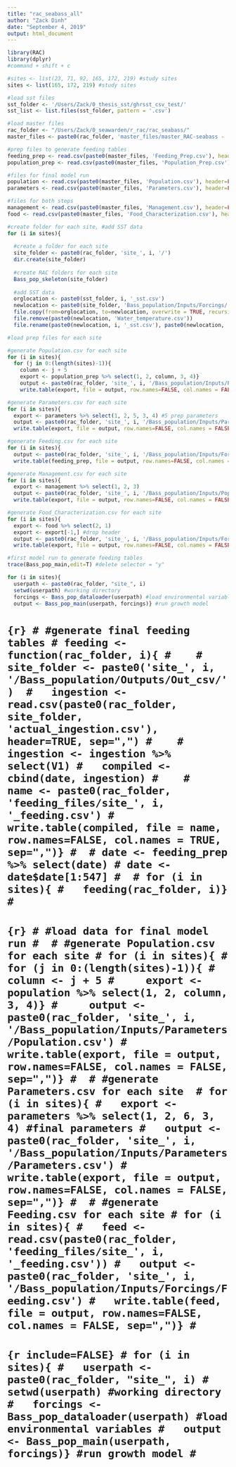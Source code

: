 ```yaml
---
title: "rac_seabass_all"
author: "Zack Dinh"
date: "September 4, 2019"
output: html_document
---
```


```r
library(RAC)
library(dplyr)
#command + shift + c

#sites <- list(23, 71, 92, 165, 172, 219) #study sites
sites <- list(165, 172, 219) #study sites

#load sst files
sst_folder <- '/Users/Zack/0_thesis_sst/ghrsst_csv_test/'
sst_list <- list.files(sst_folder, pattern = '.csv')

#load master files
rac_folder <- "/Users/Zack/0_seawarden/r_rac/rac_seabass/"
master_files <- paste0(rac_folder, 'master_files/master_RAC-seabass - ')

#prep files to generate feeding tables
feeding_prep <- read.csv(paste0(master_files, 'Feeding_Prep.csv'), header=TRUE, sep=",")
population_prep <- read.csv(paste0(master_files, 'Population_Prep.csv'), header=FALSE, sep=",")

#files for final model run
population <- read.csv(paste0(master_files, 'Population.csv'), header=FALSE, sep=",")
parameters <- read.csv(paste0(master_files, 'Parameters.csv'), header=FALSE, sep=",")

#files for both steps
management <- read.csv(paste0(master_files, 'Management.csv'), header=FALSE, sep=",")
food <- read.csv(paste0(master_files, 'Food_Characterization.csv'), header=FALSE, sep=",")
```

```r
#create folder for each site, #add SST data
for (i in sites){
  
  #create a folder for each site
  site_folder <- paste0(rac_folder, 'site_', i, '/')
  dir.create(site_folder) 
  
  #create RAC folders for each site
  Bass_pop_skeleton(site_folder) 
  
  #add SST data
  orglocation <- paste0(sst_folder, i, '_sst.csv')
  newlocation <- paste0(site_folder, 'Bass_population/Inputs/Forcings/')
  file.copy(from=orglocation, to=newlocation, overwrite = TRUE, recursive = FALSE, copy.mode = TRUE)
  file.remove(paste0(newlocation, 'Water_temperature.csv'))
  file.rename(paste0(newlocation, i, '_sst.csv'), paste0(newlocation, 'Water_temperature.csv'))}
```

```r
#load prep files for each site

#generate Population.csv for each site
for (i in sites){
  for (j in 0:(length(sites)-1)){
    column <- j + 5
    export <- population_prep %>% select(1, 2, column, 3, 4)}
    output <- paste0(rac_folder, 'site_', i, '/Bass_population/Inputs/Parameters/Population.csv')
    write.table(export, file = output, row.names=FALSE, col.names = FALSE, sep=",")}

#generate Parameters.csv for each site 
for (i in sites){
  export <- parameters %>% select(1, 2, 5, 3, 4) #5 prep parameters
  output <- paste0(rac_folder, 'site_', i, '/Bass_population/Inputs/Parameters/Parameters.csv')
  write.table(export, file = output, row.names=FALSE, col.names = FALSE, sep=",")}

#generate Feeding.csv for each site
for (i in sites){
  output <- paste0(rac_folder, 'site_', i, '/Bass_population/Inputs/Forcings/Feeding.csv')
  write.table(feeding_prep, file = output, row.names=FALSE, col.names = FALSE, sep=",")}

#generate Management.csv for each site 
for (i in sites){
  export <- management %>% select(1, 2, 3)
  output <- paste0(rac_folder, 'site_', i, '/Bass_population/Inputs/Population_management/Management.csv')
  write.table(export, file = output, row.names=FALSE, col.names = FALSE, sep=",")}

#generate Food_Characterization.csv for each site 
for (i in sites){
  export <- food %>% select(2, 1)
  export <- export[-1,] #drop header
  output <- paste0(rac_folder, 'site_', i, '/Bass_population/Inputs/Forcings/Food_Characterization.csv')
  write.table(export, file = output, row.names=FALSE, col.names = FALSE, sep=",")}
```

```r
#first model run to generate feeding tables
trace(Bass_pop_main,edit=T) #delete selector = "y"

for (i in sites){
  userpath <- paste0(rac_folder, "site_", i)
  setwd(userpath) #working directory
  forcings <- Bass_pop_dataloader(userpath) #load environmental variables
  output <- Bass_pop_main(userpath, forcings)} #run growth model
```

# ```{r}
# #generate final feeding tables
# feeding <- function(rac_folder, i){
#   
#   site_folder <- paste0('site_', i, '/Bass_population/Outputs/Out_csv/') 
#   ingestion <- read.csv(paste0(rac_folder, site_folder, 'actual_ingestion.csv'), header=TRUE, sep=",")
#   
#   ingestion <- ingestion %>% select(V1)
#   compiled <- cbind(date, ingestion)
#   
#   name <- paste0(rac_folder, 'feeding_files/site_', i, '_feeding.csv')
#   write.table(compiled, file = name, row.names=FALSE, col.names = TRUE, sep=",")}
# 
# date <- feeding_prep %>% select(date)
# date <- date$date[1:547]
# 
# for (i in sites){
#   feeding(rac_folder, i)}
# ```
# 
# ```{r}
# #load data for final model run
# 
# #generate Population.csv for each site
# for (i in sites){
#   for (j in 0:(length(sites)-1)){
#     column <- j + 5
#     export <- population %>% select(1, 2, column, 3, 4)}
#     output <- paste0(rac_folder, 'site_', i, '/Bass_population/Inputs/Parameters/Population.csv')
#     write.table(export, file = output, row.names=FALSE, col.names = FALSE, sep=",")}
# 
# #generate Parameters.csv for each site 
# for (i in sites){
#   export <- parameters %>% select(1, 2, 6, 3, 4) #final parameters
#   output <- paste0(rac_folder, 'site_', i, '/Bass_population/Inputs/Parameters/Parameters.csv')
#   write.table(export, file = output, row.names=FALSE, col.names = FALSE, sep=",")}
# 
# #generate Feeding.csv for each site
# for (i in sites){
#   feed <- read.csv(paste0(rac_folder, 'feeding_files/site_', i, '_feeding.csv'))
#   output <- paste0(rac_folder, 'site_', i, '/Bass_population/Inputs/Forcings/Feeding.csv')
#   write.table(feed, file = output, row.names=FALSE, col.names = FALSE, sep=",")}
# ```
# 
# ```{r include=FALSE}
# for (i in sites){
#   userpath <- paste0(rac_folder, "site_", i)
#   setwd(userpath) #working directory
#   forcings <- Bass_pop_dataloader(userpath) #load environmental variables
#   output <- Bass_pop_main(userpath, forcings)} #run growth model
# ```
